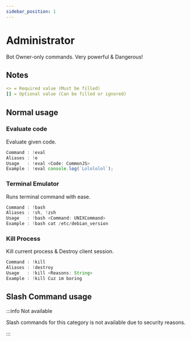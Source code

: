 ```yaml
---
sidebar_position: 1
---
```


# Administrator

Bot Owner-only commands. Very powerful & Dangerous!

## Notes

```yml
<> = Required value (Must be filled)
[] = Optional value (Can be filled or ignored)
```

## Normal usage

### Evaluate code

Evaluate given code.

```jsx
Command : !eval
Aliases : !e
Usage   : !eval <Code: CommonJS>
Example : !eval console.log(`Lolololol`);
```

### Terminal Emulator

Runs terminal command with ease.

```jsx
Command : !bash
Aliases : !sh, !zsh
Usage   : !bash <Command: UNIXCommand>
Example : !bash cat /etc/debian_version
```

### Kill Process

Kill current process & Destroy client session.

```jsx
Command : !kill
Aliases : !destroy
Usage   : !kill <Reasons: String>
Example : !kill Cuz im boring
```

## Slash Command usage

:::info Not available

Slash commands for this category is not available due to security reasons.

:::
